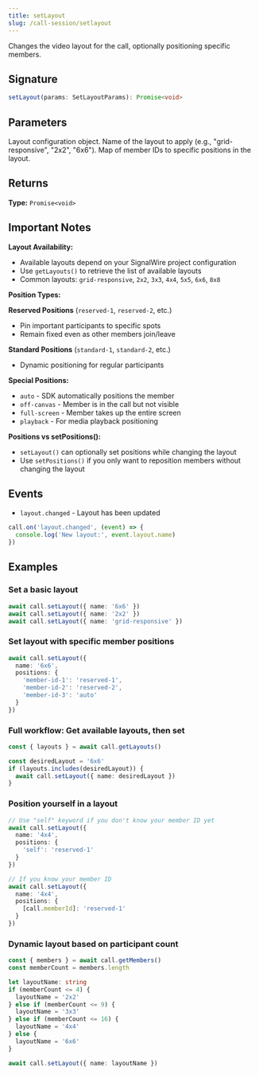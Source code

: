 ```yaml
---
title: setLayout
slug: /call-session/setlayout
---
```



Changes the video layout for the call, optionally positioning specific members.

## Signature

```typescript
setLayout(params: SetLayoutParams): Promise<void>
```

## Parameters

<APIField name="params" type="SetLayoutParams" required>
  Layout configuration object.
</APIField>

<APIField name="params.name" type="string" required>
  Name of the layout to apply (e.g., "grid-responsive", "2x2", "6x6").
</APIField>

<APIField name="params.positions" type="Record<string, [VideoPosition](../types#videoposition)>">
  Map of member IDs to specific positions in the layout.
</APIField>

## Returns

**Type:** `Promise<void>`

## Important Notes

**Layout Availability:**
- Available layouts depend on your SignalWire project configuration
- Use `getLayouts()` to retrieve the list of available layouts
- Common layouts: `grid-responsive`, `2x2`, `3x3`, `4x4`, `5x5`, `6x6`, `8x8`

**Position Types:**

**Reserved Positions** (`reserved-1`, `reserved-2`, etc.)
- Pin important participants to specific spots
- Remain fixed even as other members join/leave

**Standard Positions** (`standard-1`, `standard-2`, etc.)
- Dynamic positioning for regular participants

**Special Positions:**
- `auto` - SDK automatically positions the member
- `off-canvas` - Member is in the call but not visible
- `full-screen` - Member takes up the entire screen
- `playback` - For media playback positioning

**Positions vs setPositions():**
- `setLayout()` can optionally set positions while changing the layout
- Use `setPositions()` if you only want to reposition members without changing the layout

## Events

- `layout.changed` - Layout has been updated

```typescript
call.on('layout.changed', (event) => {
  console.log('New layout:', event.layout.name)
})
```

## Examples

### Set a basic layout

```typescript
await call.setLayout({ name: '6x6' })
await call.setLayout({ name: '2x2' })
await call.setLayout({ name: 'grid-responsive' })
```

### Set layout with specific member positions

```typescript
await call.setLayout({
  name: '6x6',
  positions: {
    'member-id-1': 'reserved-1',
    'member-id-2': 'reserved-2',
    'member-id-3': 'auto'
  }
})
```

### Full workflow: Get available layouts, then set

```typescript
const { layouts } = await call.getLayouts()

const desiredLayout = '6x6'
if (layouts.includes(desiredLayout)) {
  await call.setLayout({ name: desiredLayout })
}
```

### Position yourself in a layout

```typescript
// Use "self" keyword if you don't know your member ID yet
await call.setLayout({
  name: '4x4',
  positions: {
    'self': 'reserved-1'
  }
})

// If you know your member ID
await call.setLayout({
  name: '4x4',
  positions: {
    [call.memberId]: 'reserved-1'
  }
})
```

### Dynamic layout based on participant count

```typescript
const { members } = await call.getMembers()
const memberCount = members.length

let layoutName: string
if (memberCount <= 4) {
  layoutName = '2x2'
} else if (memberCount <= 9) {
  layoutName = '3x3'
} else if (memberCount <= 16) {
  layoutName = '4x4'
} else {
  layoutName = '6x6'
}

await call.setLayout({ name: layoutName })
```
